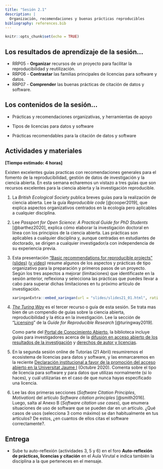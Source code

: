 ```yaml
---
title: "Sesión 2.1"
description: |
  Organización, recomendaciones y buenas prácticas reproducibles
bibliography: references.bib
---
```


```r
knitr::opts_chunk$set(echo = TRUE)
```

## Los resultados de aprendizaje de la sesión...

-   RRP05 - **Organizar** recursos de un proyecto para facilitar la reproducibilidad y reutilización.
-   RRP06 - **Contrastar** las familias principales de licencias para software y datos.
-   RRP07 - **Comprender** las buenas prácticas de citación de datos y software.

## Los contenidos de la sesión...

-   Prácticas y recomendaciones organizativas, y herramientas de apoyo

-   Tipos de licencias para datos y software

-   Prácticas recomendables para la citación de datos y software

## Actividades y materiales

**[Tiempo estimado: 4 horas]**

Existen excelentes guías practicas con recomendaciones generales para el fomento de la reproducibilidad, gestión de datos de investigación y la ciencia abierta. En esta semana echaremos un vistazo a tres guías que son recursos excelentes para la ciencia abierta y la investigación reproducible.

1.  La *British Ecological Society* publica breves guías para la realización de ciencia abierta. Lee la guía *Reproducible code* [@cooper2019], que explica aspectos organizativos centrados en la ecología pero aplicables a cualquier disciplina.

2.  Lee *Passport for Open Science: A Practical Guide for PhD Students* [@barthez2020], explica cómo elaborar la investigación doctoral en línea con los principios de la ciencia abierta. Las prácticas son aplicables a cualquier disciplina y, aunque centradas en estudiantes de doctorado, se dirigen a cualquier investigador/a con independencia de su experiencia previa.

3.  Esta presentación ["Basic recommendations for reproducible projects" (slides)](slides/slides21_01.html) ([y video](https://drive.google.com/file/d/1ClXP52SNq-aW2XC9lGj3lG0C0TNPjpxD/view?usp=sharing)) resume algunos de los aspectos y prácticas de tipo organizativo para la preparación y primeros pasos de un proyecto. Según los tres aspectos a mejorar (limitaciones) que identificaste en la sesión anterior, reflexiona y selecciona las prácticas que puedes llevar a cabo para superar dichas limitaciones en tu próximo artículo de investigación.

    ```r
    xaringanExtra::embed_xaringan(url = "slides/slides21_01.html", ratio = "16:9")
    ```

4.  [*The Turing Way*](https://the-turing-way.netlify.app/welcome.html) es el tercer recurso o guía de esta sesión. Se trata mas bien de un compendio de guías sobre la ciencia abierta, reproducibilidad y la ética en la investigación. Lee la sección de "[Licensing](https://the-turing-way.netlify.app/reproducible-research/licensing.html)" de la *Guide for Reproducible Research* [@turingway2019].

    <aside>

    Como parte del [Portal de Conocimiento Abierto](https://www.uji.es/serveis/cd/bib/pco/), la biblioteca incluye guías para investigadores acerca de la [difusión en acceso abierto de los resultados de la investigación](https://www.uji.es/serveis/cd/bib/serveis/investigacio/oa/) y [derechos de autor y licencias](https://www.uji.es/serveis/cd/bib/pco/base/drets2/).

    </aside>

5.  En la segunda sesión online de Tutorías (21 Abril) resumiremos el ecosistema de licencias para datos y software, y las enmarcaremos en la reciente [Declaración institucional a favor de la promoción del acceso abierto en la Universitat Jaume I](http://www.uji.es/upo/rest/contenido/630998650/raw?idioma=es) (Octubre 2020). Comenta sobre el tipo de licencia para software y para datos que utilizas normalmente (si lo haces), y cuál utilizarías en el caso de que nunca hayas especificado una licencia.

6.  Lee las dos primeras secciones (*Software Citation Principles*, *Motivation*) del artículo *Software citation principles* [@smith2016]. Luego, salta al Anexo B (*Software citation use cases*), que enumera situaciones de uso de software que se pueden dar en un artículo. ¿Qué casos de usos (selecciona 3 como máximo) se dan habitualmente en tus artículos? De estos, ¿en cuantos de ellos citas el software correctamente?.

## **Entrega**

-   Sube tu auto-reflexión (actividades 3, 5 y 6) en el foro **Auto-reflexión de prácticas, licencias y citación** en el Aula Virutal e indica también la disciplina a la que perteneces en el mensaje.

### 
